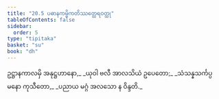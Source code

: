 ```yaml
---
title: "20.5 ပဓာနကမ္မိကတိဿတ္ထေရဝတ္ထု"
tableOfContents: false
sidebar:
  order: 5
type: "tipitaka"
basket: "su"
book: "dh"
---
```



<DynamicBreadcrumb />

<Division number="280" book="dh" e="ch" v="18" p="53">

<Paragraph number="302" type="verses" book="dh">
ဥဋ္ဌာနကာလမှိ အနုဋ္ဌဟာနော,_  
_ယုဝါ ဗလီ အာလသိယံ ဥပေတော;_  
_သံသန္နသင်္ကပ္ပမနော ကုသီတော,_  
_ပညာယ မဂ္ဂံ အလသော န ဝိန္ဒတိ._
</Paragraph>
</Division>